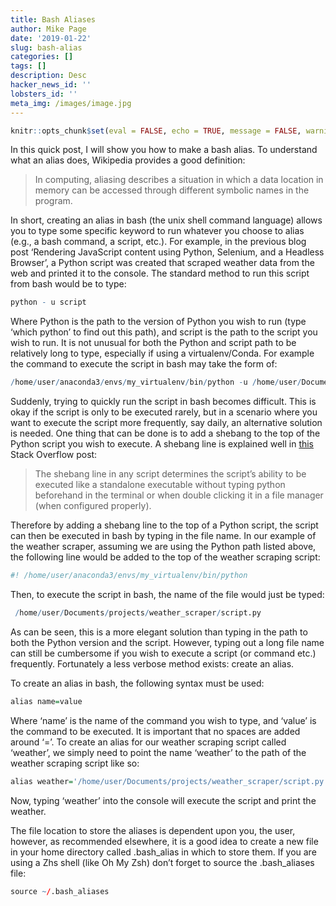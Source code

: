 ```yaml
---
title: Bash Aliases
author: Mike Page
date: '2019-01-22'
slug: bash-alias
categories: []
tags: []
description: Desc
hacker_news_id: ''
lobsters_id: ''
meta_img: /images/image.jpg
---
```


```r
knitr::opts_chunk$set(eval = FALSE, echo = TRUE, message = FALSE, warning = FALSE, fig.align = "center")
```

In this quick post, I will show you how to make a bash alias. To understand what an alias does, Wikipedia provides a good definition:

> In computing, aliasing describes a situation in which a data location in memory can be accessed through different symbolic names in the program. 

In short, creating an alias in bash (the unix shell command language) allows you to type some specific keyword to run whatever you choose to alias (e.g., a bash command, a script, etc.). For example, in the previous blog post 'Rendering JavaScript content using Python, Selenium, and a Headless Browser', a Python script was created that scraped weather data from the web and printed it to the console. The standard method to run this script from bash would be to type:

```r
python - u script
```

Where Python is the path to the version of Python you wish to run (type 'which python' to find out this path), and script is the path to the script you wish to run. It is not unusual for both the Python and script path to be relatively long to type, especially if using a virtualenv/Conda. For example the command to execute the script in bash may take the form of:

```r
/home/user/anaconda3/envs/my_virtualenv/bin/python -u /home/user/Documents/projects/weather_scraper/script.py
```

Suddenly, trying to quickly run the script in bash becomes difficult. This is okay if the script is only to be executed rarely, but in a scenario where you want to execute the script more frequently, say daily, an alternative solution is needed. One thing that can be done is to add a shebang to the top of the Python script you wish to execute. A shebang line is explained well in [this](https://stackoverflow.com/questions/6908143/should-i-put-shebang-in-python-scripts-and-what-form-should-it-take) Stack Overflow post:

> The shebang line in any script determines the script's ability to be executed like a standalone executable without typing python beforehand in the terminal or when double clicking it in a file manager (when configured properly).

Therefore by adding a shebang line to the top of a Python script, the script can then be executed in bash by typing in the file name. In our example of the weather scraper, assuming we are using the Python path listed above, the following line would be added to the top of the weather scraping script:

```r
#! /home/user/anaconda3/envs/my_virtualenv/bin/python
```

Then, to execute the script in bash, the name of the file would just be typed:

```r
 /home/user/Documents/projects/weather_scraper/script.py
```

As can be seen, this is a more elegant solution than typing in the path to both the Python version and the script. However, typing out a long file name can still be cumbersome if you wish to execute a script (or command etc.) frequently. Fortunately a less verbose method exists: create an alias.

To create an alias in bash, the following syntax must be used:

```r
alias name=value
```

Where 'name' is the name of the command you wish to type, and 'value' is the command to be executed. It is important that no spaces are added around '='. To create an alias for our weather scraping script called 'weather', we simply need to point the name 'weather' to the path of the weather scraping script like so:

```r
alias weather='/home/user/Documents/projects/weather_scraper/script.py'
```

Now, typing 'weather' into the console will execute the script and print the weather.

The file location to store the aliases is dependent upon you, the user, however, as recommended elsewhere, it is a good idea to create a new file in your home directory called .bash_alias in which to store them. If you are using a Zhs shell (like Oh My Zsh) don't forget to source the .bash_aliases file:

```r
source ~/.bash_aliases
```
